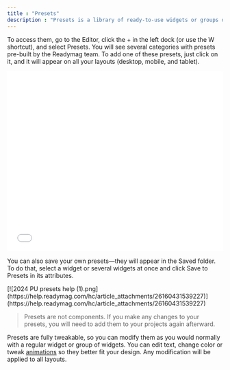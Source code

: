 ```yaml
---
title : "Presets"
description : "Presets is a library of ready-to-use widgets or groups of widgets that allow you to quickly add headers, footers, menus, as well as save the widget compositions you have created."
---
```



To access them, go to the Editor, click the + in the left dock (or use the W shortcut), and select Presets. You will see several categories with presets pre-built by the Readymag team. To add one of these presets, just click on it, and it will appear on all your layouts (desktop, mobile, and tablet).

<Frame>
<iframe src="//player.vimeo.com/video/951919204?h=e2d7bf16e3" width="100%" height="420" frameborder="0" allowfullscreen=""></iframe>
</Frame>

You can also save your own presets—they will appear in the Saved folder. To do that, select a widget or several widgets at once and click Save to Presets in its attributes.

<Frame>
[![2024 PU presets help (1).png](https://help.readymag.com/hc/article_attachments/26160431539227)](https://help.readymag.com/hc/article_attachments/26160431539227)
</Frame>

> Presets are not components. If you make any changes to your presets, you will need to add them to your projects again afterward.

Presets are fully tweakable, so you can modify them as you would normally with a regular widget or group of widgets. You can edit text, change color or tweak [animations](https://help.readymag.com/hc/en-us/articles/360020527292) so they better fit your design. Any modification will be applied to all layouts.
